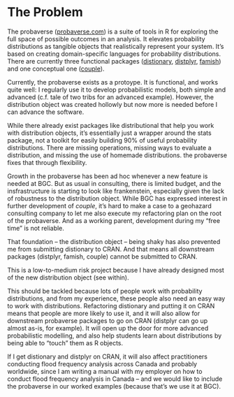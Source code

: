 # The Problem
<!-- 
Outlining the issue / weak point / problem to be solved by this proposal. This should be a compelling section that sets the reader up for the next section - the proposed solution!

It is important to cover:

 - [ ] What the problem is
 - [ ] Who it affects
 - [ ] Have there been previous attempts to resolve the problem
 - [ ] Why it should be tackled
-->


The probaverse ([probaverse.com](https://probaverse.com)) is a suite of tools in R for exploring the full space of possible outcomes in an analysis. It elevates probability distributions as tangible objects that realistically represent your system. It's based on creating domain-specific languages for probability distributions. There are currently three functional packages ([distionary](https://distionary.netlify.app/), [distplyr](https://distplyr.netlify.app/), [famish](https://famish.netlify.app/)) and one conceptual one ([couple](https://couple.netlify.app/)). 

Currently, the probaverse exists as a protoype. It is functional, and works quite well: I regularly use it to develop probabilistic models, both simple and advanced (c.f. tale of two tribs for an advanced example). However, the distribution object was created hollowly but now more is needed before I can advance the software.

While there already exist packages like distributional that help you work with distribution objects, it's essentially just a wrapper around the stats package, not a toolkit for easily building 90\% of useful probability distributions. There are missing operations, missing ways to evaluate a distribution, and missing the use of homemade distributions. the probaverse fixes that through flexibility.

Growth in the probaverse has been ad hoc whenever a new feature is needed at BGC. But as usual in consulting, there is limited budget, and the insfrastructure is starting to look like frankenstein, especially given the lack of robustness to the distribution object. While BGC has expressed interest in further development of *couple*, it's hard to make a case to a geohazard consulting company to let me also execute my refactoring plan on the root of the probaverse. And as a working parent, development during my "free time" is not reliable.

That foundation -- the distribution object -- being shaky has also prevented me from submitting distionary to CRAN. And that means all downstream packages (distplyr, famish, couple) cannot be submitted to CRAN. 

This is a low-to-medium risk project because I have already designed most of the new distribution object (see within). 

This should be tackled because lots of people work with probability distributions, and from my experience, these people also need an easy way to work with distributions. Refactoring distionary and putting it on CRAN means that people are more likely to use it, and it will also allow for downstream probaverse packages to go on CRAN (distplyr can go up almost as-is, for example). It will open up the door for more advanced probabilistic modelling, and also help students learn about distributions by being able to "touch" them as R objects. 

If I get distionary and distplyr on CRAN, it will also affect practitioners conducting flood frequency analysis across Canada and probably worldwide, since I am writing a manual with my employer on how to conduct flood frequency analysis in Canada -- and we would like to include the probaverse in our worked examples (because that's we use it at BGC).